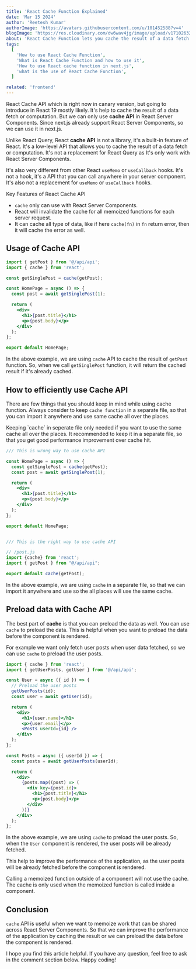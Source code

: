 ```yaml
---
title: 'React Cache Function Explained'
date: 'Mar 15 2024'
author: 'Reetesh Kumar'
authorImage: 'https://avatars.githubusercontent.com/u/101452588?v=4'
blogImage: 'https://res.cloudinary.com/dw6wav4jg/image/upload/v1710263222/cahe_dd8sxw.png'
about: 'React Cache Function lets you cache the result of a data fetch or computation. We can only use cache function in React Server Components'
tags:
  [
    'How to use React Cache Function',
    'What is React Cache Function and how to use it',
    'How to use React cache function in next.js',
    'what is the use of React Cache Function',
  ]

related: 'frontend'
---
```


<TableContent title="React Cache Function Explained" />

React Cache API which is right now in canary version, but going to introduce in React 19 mostly likely. It's help to cache the result of a data fetch or computation. But we can only use **cache API** in React Server Components. Since next.js already support React Server Components, so we can use it in next.js.

Unlike React Query, React **cache API** is not a library, it's a built-in feature of React. It's a low-level API that allows you to cache the result of a data fetch or computation. It's not a replacement for React Query as It's only work with React Server Components.

It's also very different from other React `useMemo` or `useCallback` hooks. It's not a hook, it's a API that you can call anywhere in your server component. It's also not a replacement for `useMemo` or `useCallback` hooks.

<SubHeadings>Key Features of React Cache API</SubHeadings>

- `cache` only can use with React Server Components.
- React will invalidate the cache for all memoized functions for each server request.
- It can cache all type of data, like if here `cache(fn)` in `fn` return error, then it will cache the error as well.

## Usage of Cache API

```jsx
import { getPost } from '@/api/api';
import { cache } from 'react';

const getSinglePost = cache(getPost);

const HomePage = async () => {
  const post = await getSinglePost(1);

  return (
    <div>
      <h1>{post.title}</h1>
      <p>{post.body}</p>
    </div>
  );
};

export default HomePage;
```

In the above example, we are using `cache` API to cache the result of `getPost` function. So, when we call `getSinglePost` function, it will return the cached result if it's already cached.

<Separator />

## How to efficiently use Cache API

There are few things that you should keep in mind while using cache function. Always consider to keep `cache function` in a separate file, so that you can import it anywhere and use same cache all over the places.

<Callout emoji="💡" isRegular={true}>
  Keeping `cache` in seperate file only needed if you want to use the same cache
  all over the places. It recommended to keep it in a separate file, so that you
  get good performance improvement over cache hit.
</Callout>

```jsx
/// This is wrong way to use cache API

const HomePage = async () => {
  const getSinglePost = cache(getPost);
  const post = await getSinglePost(1);

  return (
    <div>
      <h1>{post.title}</h1>
      <p>{post.body}</p>
    </div>
  );
};

export default HomePage;


/// This is the right way to use cache API

// /post.js
import {cache} from 'react';
import { getPost } from "@/api/api";

export default cache(getPost);
```

In the above example, we are using `cache` in a separate file, so that we can import it anywhere and use so the all places will use the same cache.

<Advertise title="Nginx as Reverse Proxy for Kubernetes Services" />

<Separator />

## Preload data with Cache API

The best part of **cache** is that you can preload the data as well. You can use `cache` to preload the data. This is helpful when you want to preload the data before the component is rendered.

For example we want only fetch user posts when user data fetched, so we can use `cache` to preload the user posts.

```jsx
import { cache } from 'react';
import { getUserPosts, getUser } from '@/api/api';

const User = async ({ id }) => {
  // Preload the user posts
  getUserPosts(id);
  const user = await getUser(id);

  return (
    <div>
      <h1>{user.name}</h1>
      <p>{user.email}</p>
      <Posts userId={id} />
    </div>
  );
};

const Posts = async ({ userId }) => {
  const posts = await getUserPosts(userId);

  return (
    <div>
      {posts.map((post) => (
        <div key={post.id}>
          <h1>{post.title}</h1>
          <p>{post.body}</p>
        </div>
      ))}
    </div>
  );
};
```

In the above example, we are using `cache` to preload the user posts. So, when the `User` component is rendered, the user posts will be already fetched.

This help to improve the performance of the application, as the user posts will be already fetched before the component is rendered.

<Callout emoji="💡" isRegular={true}>
  Calling a memoized function outside of a component will not use the cache. The
  cache is only used when the memoized function is called inside a component.
</Callout>

## Conclusion

`cache` API is useful when we want to memoize work that can be shared across React Server Components. So that we can improve the performance of the application by caching the result or we can preload the data before the component is rendered.

I hope you find this article helpful. If you have any question, feel free to ask in the comment section below. Happy coding!
